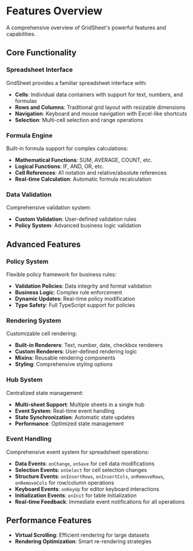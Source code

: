 # Features Overview

A comprehensive overview of GridSheet's powerful features and capabilities.

## Core Functionality

### Spreadsheet Interface

GridSheet provides a familiar spreadsheet interface with:
- **Cells**: Individual data containers with support for text, numbers, and formulas
- **Rows and Columns**: Traditional grid layout with resizable dimensions
- **Navigation**: Keyboard and mouse navigation with Excel-like shortcuts
- **Selection**: Multi-cell selection and range operations

### Formula Engine

Built-in formula support for complex calculations:
- **Mathematical Functions**: SUM, AVERAGE, COUNT, etc.
- **Logical Functions**: IF, AND, OR, etc.
- **Cell References**: A1 notation and relative/absolute references
- **Real-time Calculation**: Automatic formula recalculation

### Data Validation

Comprehensive validation system:
- **Custom Validation**: User-defined validation rules
- **Policy System**: Advanced business logic validation

## Advanced Features

### Policy System

Flexible policy framework for business rules:
- **Validation Policies**: Data integrity and format validation
- **Business Logic**: Complex rule enforcement
- **Dynamic Updates**: Real-time policy modification
- **Type Safety**: Full TypeScript support for policies

### Rendering System

Customizable cell rendering:
- **Built-in Renderers**: Text, number, date, checkbox renderers
- **Custom Renderers**: User-defined rendering logic
- **Mixins**: Reusable rendering components
- **Styling**: Comprehensive styling options

### Hub System

Centralized state management:
- **Multi-sheet Support**: Multiple sheets in a single hub
- **Event System**: Real-time event handling
- **State Synchronization**: Automatic state updates
- **Performance**: Optimized state management

### Event Handling

Comprehensive event system for spreadsheet operations:
- **Data Events**: `onChange`, `onSave` for cell data modifications
- **Selection Events**: `onSelect` for cell selection changes
- **Structure Events**: `onInsertRows`, `onInsertCols`, `onRemoveRows`, `onRemoveCols` for row/column operations
- **Keyboard Events**: `onKeyUp` for editor keyboard interactions
- **Initialization Events**: `onInit` for table initialization
- **Real-time Feedback**: Immediate event notifications for all operations

## Performance Features

- **Virtual Scrolling**: Efficient rendering for large datasets
- **Rendering Optimization**: Smart re-rendering strategies 